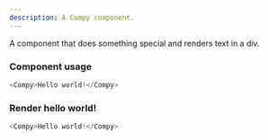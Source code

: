 ```yaml
---
description: A Compy component.
---
```



A component that does something special and renders text in a div.

### Component usage
```js
<Compy>Hello world!</Compy>
```

### Render hello world!

```js live
<Compy>Hello world!</Compy>
```
